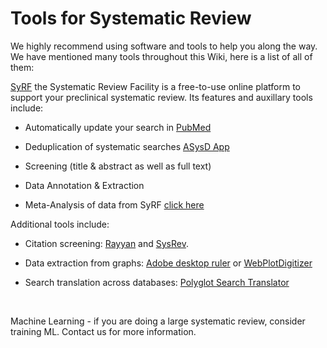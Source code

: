 
# Tools for Systematic Review

We highly recommend using software and tools to help you along the way. We have mentioned many tools throughout this Wiki, here is a list of all of them: 

[SyRF](http://syrf.org.uk/){target="_blank"} the Systematic Review Facility is a free-to-use online platform to support your preclinical systematic review. Its features and auxillary tools include: 

- Automatically update your search in [PubMed](https://pubmed.ncbi.nlm.nih.gov/){target="_blank"}

- Deduplication of systematic searches [ASysD App](https://camarades.shinyapps.io/RDedup/){target="_blank"}

- Screening (title & abstract as well as full text)

- Data Annotation & Extraction

- Meta-Analysis of data from SyRF [click here](https://camarades.shinyapps.io/meta-analysis-app/){target="_blank"}





Additional tools include: 

- Citation screening: [Rayyan](https://rayyan.qcri.org/welcome){target="_blank"} and [SysRev](https://sysrev.com/){target="_blank"}.

- Data extraction from graphs: [Adobe desktop ruler](https://helpx.adobe.com/acrobat/using/grids-guides-measurements-pdfs.html){target="_blank"} or [WebPlotDigitizer](https://automeris.io/WebPlotDigitizer/){target="_blank"} 

- Search translation across databases: [Polyglot Search Translator](https://sr-accelerator.com/#/polyglot){target="_blank"}

<br>

Machine Learning - if you are doing a large systematic review, consider training ML. 
Contact us for more information. 

<br>

